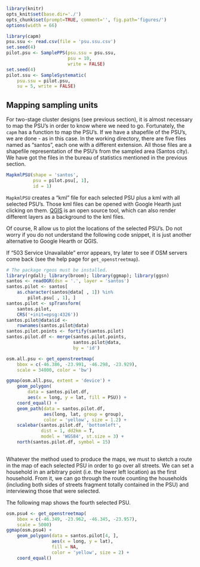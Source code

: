 ```r
library(knitr)
opts_knit$set(base.dir='./')
opts_chunk$set(prompt=TRUE, comment='', fig.path='figures/')
options(width = 66)
```

```r
library(capm)
psu.ssu <- read.csv(file = 'psu.ssu.csv')
set.seed(4)
pilot.psu <- SamplePPS(psu.ssu = psu.ssu,
                       psu = 10,
                       write = FALSE)
set.seed(4)
pilot.ssu <- SampleSystematic(
    psu.ssu = pilot.psu,
    su = 5, write = FALSE)
```

## Mapping sampling units

For two-stage cluster designs (see previous section), it is almost necessary to map the PSU's in order to know where we need to go. Fortunately, the `capm` has a function to map the PSU's. If we have a shapefile of the PSU's, we are done - as in this case. In the working directory, there are five files named as "santos", each one with a different extension. All those files are a shapefile representation of the PSU's from the sampled area (Santos city). We have got the files in the bureau of statistics mentioned in the previous section.  

```r
MapkmlPSU(shape = 'santos',
          psu = pilot.psu[, 1],
          id = 1)
```

`MapkmlPSU` creates a "kml" file for each selected PSU plus a kml with all selected PSU's. Those kml files can be opened with Google Hearth just clicking on them. [QGIS](http://qgis.org) is an open source tool, which can also render different layers as a background to the kml files. 

Of course, R allow us to plot the locations of the selected PSU's. Do not worry if you do not understand the following code snippet, it is just another alternative to Google Hearth or QGIS.

If "503 Service Unavailable" error appears, try later to see if OSM servers come back (see the help page for `get_openstreetmap`).

```r
# The package rgeos must be installed.
library(rgdal); library(broom); library(ggmap); library(ggsn)
santos <- readOGR(dsn = '.', layer = 'santos')
santos.pilot <- santos[
    as.character(santos@data[ , 1]) %in%
        pilot.psu[ , 1], ]
santos.pilot <- spTransform(
    santos.pilot,
    CRS('+init=epsg:4326'))
santos.pilot@data$id <-
    rownames(santos.pilot@data)
santos.pilot.points <- fortify(santos.pilot)
santos.pilot.df <- merge(santos.pilot.points,
                         santos.pilot@data,
                         by = 'id')

osm.all.psu <- get_openstreetmap(
    bbox = c(-46.386, -23.991, -46.298, -23.929),
    scale = 34000, color = 'bw')

ggmap(osm.all.psu, extent = 'device') + 
    geom_polygon(
        data = santos.pilot.df,
        aes(x = long, y = lat, fill = PSU)) +
    coord_equal() +
    geom_path(data = santos.pilot.df,
              aes(long, lat, group = group),
              color = 'yellow', size = 1.2) +
    scalebar(santos.pilot.df, 'bottomleft',
             dist = 1, dd2km = T,
             model = 'WGS84', st.size = 3) +
    north(santos.pilot.df, symbol = 15)
    
```

Whatever the method used to produce the maps, we must to sketch a route in the map of each selected PSU in order to go over all streets. We can set a household in an arbitrary point (i.e. the lower left location) as the first household. From it, we can go through the route counting the households (including both sides of streets fragment totally contained in the PSU) and interviewing those that were selected.  

The following map shows the fourth selected PSU.

```r
osm.psu4 <- get_openstreetmap(
    bbox = c(-46.349, -23.962, -46.345, -23.957),
    scale = 5000)
ggmap(osm.psu4) +
    geom_polygon(data = santos.pilot[4, ],
                 aes(x = long, y = lat),
                 fill = NA,
                 color = 'yellow', size = 2) +
    coord_equal()
```
